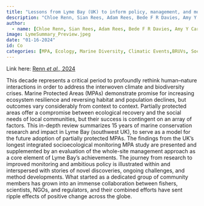 ```yaml
---
title: "Lessons from Lyme Bay (UK) to inform policy, management, and monitoring of Marine Protected Areas"
description: "Chloe Renn, Sian Rees, Adam Rees, Bede F R Davies, Amy Y Cartwright, Sam Fanshawe, Martin J Attrill, Luke A Holmes & Emma V Sheehan"
author:
  - name: [Chloe Renn, Sian Rees, Adam Rees, Bede F R Davies, Amy Y Cartwright, Sam Fanshawe, Martin J Attrill, Luke A Holmes & Emma V Sheehan]
image: LymeSummary_Preview.jpeg
date: "01-16-2024"
id: Co
categories: [MPA, Ecology, Marine Diversity, Climatic Events,BRUVs, Socio-Economic, TUVs, Co-Author]
---
```


Link here: [Renn *et al.,* 2024](https://academic.oup.com/icesjms/advance-article/doi/10.1093/icesjms/fsad204/7542447)

This decade represents a critical period to profoundly rethink human–nature interactions in order to address the interwoven climate and biodiversity crises. Marine Protected Areas (MPAs) demonstrate promise for increasing ecosystem resilience and reversing habitat and population declines, but outcomes vary considerably from context to context. Partially protected areas offer a compromise between ecological recovery and the social needs of local communities, but their success is contingent on an array of factors. This in-depth review summarizes 15 years of marine conservation research and impact in Lyme Bay (southwest UK), to serve as a model for the future adoption of partially protected MPAs. The findings from the UK’s longest integrated socioecological monitoring MPA study are presented and supplemented by an evaluation of the whole-site management approach as a core element of Lyme Bay’s achievements. The journey from research to improved monitoring and ambitious policy is illustrated within and interspersed with stories of novel discoveries, ongoing challenges, and method developments. What started as a dedicated group of community members has grown into an immense collaboration between fishers, scientists, NGOs, and regulators, and their combined efforts have sent ripple effects of positive change across the globe.

